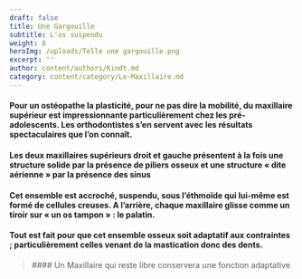 ```yaml
---
draft: false
title: Une Gargouille
subtitle: L'os suspendu
weight: 8
heroImg: /uploads/Telle une gargouille.png
excerpt: ''
author: content/authors/Kindt.md
category: content/category/Le-Maxillaire.md
---
```


#### Pour un ostéopathe la plasticité, pour&#xA;ne pas dire la mobilité, du maxillaire supérieur est impressionnante&#xA;particulièrement chez les pré-adolescents. Les orthodontistes s’en servent avec&#xA;les résultats spectaculaires que l’on connaît.

<Space height={20} />

#### Les&#xA;deux maxillaires supérieurs droit et gauche présentent à la fois une structure&#xA;solide par la présence de piliers osseux et une structure « dite aérienne »&#xA;par la présence des sinus

<Space height={20} />

#### Cet ensemble est accroché, suspendu,&#xA;sous l’éthmoïde qui lui-même est formé de cellules creuses. A l’arrière, chaque&#xA;maxillaire glisse comme un tiroir sur  « un os tampon » : le palatin.

<Space height={20} />

#### Tout est fait pour que cet ensemble&#xA;osseux soit adaptatif aux contraintes ; particulièrement celles venant de la&#xA;mastication donc des dents.

<Space height={40} />

<BlockQuote position="center">
  #### Un Maxillaire qui reste libre conservera une fonction adaptative
</BlockQuote>

####
